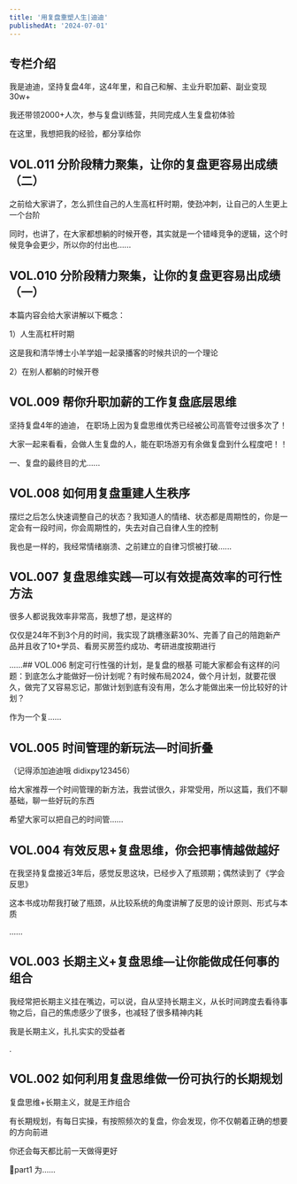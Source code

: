 ```yaml
---
title: '用复盘重塑人生|迪迪'
publishedAt: '2024-07-01'
---
```


## 专栏介绍

我是迪迪，坚持复盘4年，这4年里，和自己和解、主业升职加薪、副业变现30w+

我还带领2000+人次，参与复盘训练营，共同完成人生复盘初体验

在这里，我想把我的经验，都分享给你



## VOL.011 分阶段精力聚集，让你的复盘更容易出成绩（二）
之前给大家讲了，怎么抓住自己的人生高杠杆时期，使劲冲刺，让自己的人生更上一个台阶

同时，也讲了，在大家都想躺的时候开卷，其实就是一个错峰竞争的逻辑，这个时候竞争会更少，所以你的付出也......

## VOL.010 分阶段精力聚集，让你的复盘更容易出成绩（一）
本篇内容会给大家讲解以下概念：

1）人生高杠杆时期

这是我和清华博士小羊学姐一起录播客的时候共识的一个理论

2）在别人都躺的时候开卷

## VOL.009 帮你升职加薪的工作复盘底层思维
坚持复盘4年的迪迪， 在职场上因为复盘思维优秀已经被公司高管夸过很多次了！

大家一起来看看，会做人生复盘的人，能在职场游刃有余做复盘到什么程度吧！！

一、复盘的最终目的尤......

## VOL.008 如何用复盘重建人生秩序
摆烂之后怎么快速调整自己的状态？我知道人的情绪、状态都是周期性的，你是一定会有一段时间，你会周期性的，失去对自己自律人生的控制

我也是一样的，我经常情绪崩溃、之前建立的自律习惯被打破......

## VOL.007 复盘思维实践—可以有效提高效率的可行性方法
很多人都说我效率非常高，我想了想，是这样的

仅仅是24年不到3个月的时间，我实现了跳槽涨薪30%、完善了自己的陪跑新产品并且收了10+学员、看房买房签约成功、考研进度按期进行

......## VOL.006 制定可行性强的计划，是复盘的根基
可能大家都会有这样的问题：到底怎么才能做好一份计划呢？有时候布局2024，做个月计划，就要花很久，做完了又容易忘记，那做计划到底有没有用，怎么才能做出来一份比较好的计划？

作为一个复......

## VOL.005 时间管理的新玩法—时间折叠
（记得添加迪迪哦 didixpy123456）

给大家推荐一个时间管理的新方法，我尝试很久，非常受用，所以这篇，我们不聊基础，聊一些好玩的东西

希望大家可以把自己的时间管......

## VOL.004 有效反思+复盘思维，你会把事情越做越好
在我坚持复盘接近3年后，感觉反思这块，已经步入了瓶颈期；偶然读到了《学会反思》

这本书成功帮我打破了瓶颈，从比较系统的角度讲解了反思的设计原则、形式与本质

......

## VOL.003 长期主义+复盘思维—让你能做成任何事的组合
我经常把长期主义挂在嘴边，可以说，自从坚持长期主义，从长时间跨度去看待事物之后，自己的焦虑感少了很多，也减轻了很多精神内耗

我是长期主义，扎扎实实的受益者

.

## VOL.002 如何利用复盘思维做一份可执行的长期规划
复盘思维+长期主义，就是王炸组合

有长期规划，有每日实操，有按照频次的复盘，你会发现，你不仅朝着正确的想要的方向前进

你还会每天都比前一天做得更好

🔻part1 为......